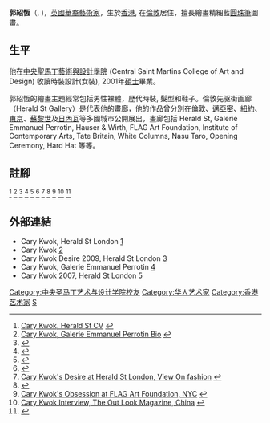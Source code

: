 
'''郭紹恆'''（{{lang|en|Cary Kwok}}, {{bd|1975年||}})，[[英國|英國]][[華裔|華裔]][[藝術家|藝術家]]，生於[[香港|香港]], 在[[倫敦|倫敦]]居住，擅長繪畫精細藍[[圓珠筆|圓珠筆]]圖畫。

==生平==
他在[[中央聖馬丁藝術與設計學院|中央聖馬丁藝術與設計學院]] (Central Saint Martins College of Art and Design) 收讀時裝設計(女裝), 2001年[[碩士|碩士]]畢業。

郭紹恆的繪畫主題經常包括男性裸體，歷代時裝, 髮型和鞋子。倫敦先驱街画廊（Herald St Gallery）是代表他的畫廊，他的作品曾分別在[[倫敦|倫敦]]、[[邁亞密|邁亞密]]、[[紐約|紐約]]、[[東京|東京]]、[[蘇黎世|蘇黎世]]及[[日內瓦|日內瓦]]等多國城市公開展出，畫廊包括 Herald St, Galerie Emmanuel Perrotin, Hauser & Wirth, FLAG Art Foundation, Institute of Contemporary Arts, Tate Britain, White Columns, Nasu Taro, Opening Ceremony, Hard Hat 等等。 

==註腳==
<ref>[http://www.heraldst.com/cv/kwokcv.html Cary Kwok, Herald St CV] {{webarchive|url=https://web.archive.org/web/20110711163419/http://www.heraldst.com/cv/kwokcv.html |date=2011-07-11 }}</ref>
<ref>[http://www.galerieperrotin.com/artiste_bio.php?menu=artists&&domaine=artists&&id=44&&nom_=Cary%20Kwok&&dossier=Cary_Kwok&&photo_=Cary_Kwok_44.jpg Cary Kwok, Galerie Emmanuel Perrotin Bio] {{webarchive|url=https://web.archive.org/web/20110720015957/http://www.galerieperrotin.com/artiste_bio.php?menu=artists&&domaine=artists&&id=44&&nom_=Cary%20Kwok&&dossier=Cary_Kwok&&photo_=Cary_Kwok_44.jpg |date=2011-07-20 }}</ref>
<ref>{{Cite web |url=http://charlieporter.net/stories/11051 |title=Curator Sarah McCrory on Tom of Finland, Cary Kwok and Antonio Lopez at the ICA, London |accessdate=2013-09-01 |archive-date=2013-06-22 |archive-url=https://web.archive.org/web/20130622050427/http://charlieporter.net/stories/11051 |dead-url=no }}</ref>
<ref>{{Cite web |url=http://www.northdrivepress.com/interviews/NDP5/ND5_IP_KWOK.pdf |title=Melissa Ip and Cary Kwok Interview, North Drive Press, NYC |accessdate=2013-08-31 |archive-date=2012-03-23 |archive-url=https://web.archive.org/web/20120323123624/http://www.northdrivepress.com/interviews/NDP5/ND5_IP_KWOK.pdf |dead-url=no }}</ref>
<ref>{{Cite web |url=http://vice.cn/index.php/Read/cary-kwoks-work-is-more-about-penis |title=Cary Kwok Interview, Vice Magazine, China |access-date=2013-08-31 |archive-url=https://web.archive.org/web/20130925063220/http://www.vice.cn/index.php/Read/cary-kwoks-work-is-more-about-penis |archive-date=2013-09-25 |dead-url=yes }}</ref>
<ref>{{Cite web |url=http://www.nowness.com/day/2010/4/2/499/drawing-on-history |title=Cary Kwok's Desire Series 2 at Opening Ceremony Tokyo, Nowness |accessdate=2013-08-31 |archive-date=2013-01-23 |archive-url=https://web.archive.org/web/20130123123240/http://www.nowness.com/day/2010/4/2/499/drawing-on-history |dead-url=no }}</ref>
<ref>[http://www.viewonfashion.com/article/119-3630/CARYKWOK Cary Kwok's Desire at Herald St London, View On fashion] {{webarchive|url=https://web.archive.org/web/20111008140812/http://www.viewonfashion.com/article/119-3630/CARYKWOK |date=2011-10-08 }}</ref>
<ref>{{Cite web |url=http://www.tate.org.uk/britain/exhibitions/britishcomicart/ |title=Rude Britannia at Tate Britain |accessdate=2013-08-31 |archive-date=2011-08-02 |archive-url=https://web.archive.org/web/20110802063030/https://www.tate.org.uk/britain/exhibitions/britishcomicart/ |dead-url=no }}</ref>
<ref>[http://www.flagartfoundation.org/current/_images/OBSESSION%20Press%20Release.pdf Cary Kwok's Obsession at FLAG Art Foundation, NYC] {{webarchive|url=https://web.archive.org/web/20111008032018/http://www.flagartfoundation.org/current/_images/OBSESSION%20Press%20Release.pdf |date=2011-10-08 }}</ref>
<ref>[http://m.metroer.com/post/491/ Cary Kwok Interview, The Out Look Magazine, China] {{webarchive|url=https://web.archive.org/web/20110820100623/http://m.metroer.com/post/491/ |date=2011-08-20 }}</ref>
<ref>{{Cite web |url=http://www.openingceremony.us/products.asp?menuid=1&designerid=600 |title=Cary Kwok articles, Opening Ceremony |access-date=2013-09-01 |archive-url=https://web.archive.org/web/20130927142850/http://www.openingceremony.us/products.asp?menuid=1&designerid=600 |archive-date=2013-09-27 |dead-url=yes }}</ref>
{{Reflist}}  

==外部連結==
*Cary Kwok, Herald St London [http://www.heraldst.com/artists/kwok/0409kwok/kwok.html] {{Wayback|url=http://www.heraldst.com/artists/kwok/0409kwok/kwok.html |date=20120314001933 }}
*Cary Kwok [https://web.archive.org/web/20131007045442/http://www.carykwok.com/biography.html]
*Cary Kwok Desire 2009, Herald St London [https://web.archive.org/web/20110711163450/http://www.heraldst.com/exhibitions/exkwok/0509/exhibkwok.html]
*Cary Kwok, Galerie Emmanuel Perrotin [https://web.archive.org/web/20110720020004/http://www.galerieperrotin.com/artiste-Cary_Kwok-44.html]
*Cary Kwok 2007, Herald St London [https://web.archive.org/web/20110131032859/http://www.heraldst.com/exhibitions/exkwok/0307/exhibkwok.html]

{{DEFAULTSORT:Cary Kwok}}
[[Category:中央圣马丁艺术与设计学院校友|Category:中央圣马丁艺术与设计学院校友]]
[[Category:华人艺术家|Category:华人艺术家]]
[[Category:香港艺术家|Category:香港艺术家]]
[[Category:郭姓|S]]